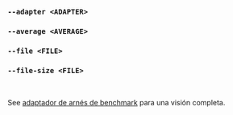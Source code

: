 ### `--adapter <ADAPTER>`
### `--average <AVERAGE>`
### `--file <FILE>`
### `--file-size <FILE>`

<br />

See [adaptador de arnés de benchmark](/es/docs/explanation/adapters/) para una visión completa.